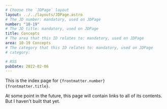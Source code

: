 ```yaml
---
# Choose the `JDPage` layout
layout: ../../layouts/JDPage.astro
# The JD number: mandatory, used on JDPage
number: "10-19"
# The JD title: mandatory, used on JDPage
title: Concepts
# The area that this ID relates to: mandatory, used on JDPage
area: 10-19 Concepts
# The category that this ID relates to: mandatory, used on JDPage
# category:

# RSS
pubDate: 2022-02-06
---
```


This is the index page for <code>{frontmatter.number} {frontmatter.title}</code>.

At some point in the future, this page will contain links to all of its contents. But I haven't built that yet.
